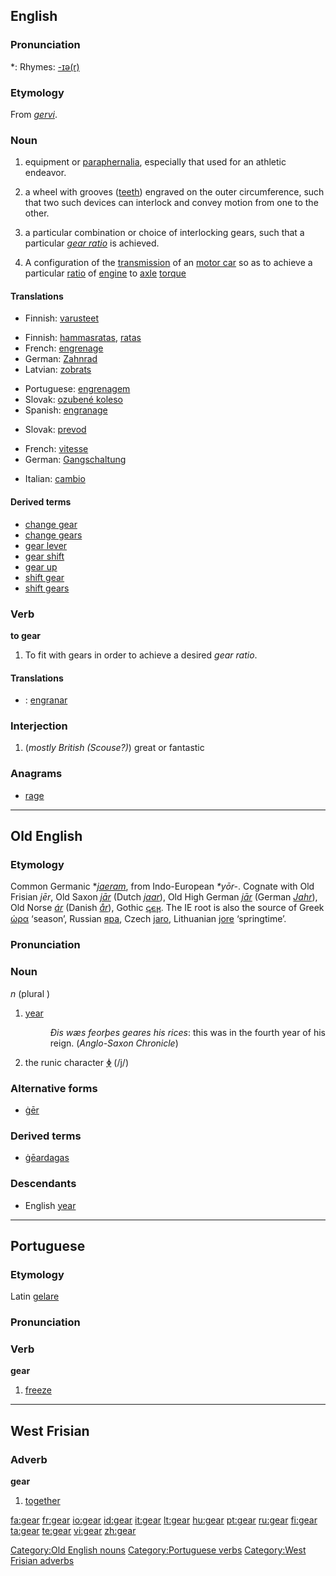 {{wikipedia|dab=gear (disambiguation)|gear}}
{{see|géar}}
==English==

===Pronunciation===
*: Rhymes: [[Rhymes:English:-ɪə(r)|-ɪə(r)]]

===Etymology===
From {{ON.}} ''[[gervi]]''.

===Noun===
{{wikipedia}}
{{en-noun|s|-}}

# {{uncountable}} equipment or [[paraphernalia]], especially that used for an athletic endeavor.
# {{countable}} a wheel with grooves ([[tooth|teeth]]) engraved on the outer circumference, such that two such devices can interlock and convey motion from one to the other.
# {{countable}} a particular combination or choice of interlocking gears, such that a particular ''[[gear ratio]]'' is achieved.
# {{countable}} A configuration of the [[transmission]] of an [[motor car]] so as to achieve a particular [[ratio]] of [[engine]] to [[axle]] [[torque]]

====Translations====
{{trans-top|equipment of paraphernalia}}
* Finnish: [[varusteet]] {{p}}
{{trans-mid}}
{{trans-bottom}}

{{trans-top|a wheel with grooves}}
* Finnish: [[hammasratas]], [[ratas]]
* French: [[engrenage]] {{m}}
* German: [[Zahnrad]] {{n}}
* Latvian: [[zobrats]] {{m}}
{{trans-mid}}
* Portuguese: [[engrenagem]]
* Slovak: [[ozubené koleso]] {{n}}
* Spanish: [[engranage]] {{m}}
{{trans-bottom}}

{{trans-top|a particular combination or choice of interlocking gears}}
* Slovak: [[prevod]] {{m}}
{{trans-mid}}
{{trans-bottom}}

{{trans-top|motor car transmission}}
* French: [[vitesse]] {{f}}
* German: [[Gangschaltung]] {{f}}
{{trans-mid}}
* Italian: [[cambio]] {{m}}
{{trans-bottom}}

====Derived terms====
* [[change gear]]
* [[change gears]]
* [[gear lever]]
* [[gear shift]]
* [[gear up]]
* [[shift gear]]
* [[shift gears]]

===Verb===
'''to gear'''

# To fit with gears in order to achieve a desired ''gear ratio''.

====Translations====
{{checktrans}}
* {{ttbc|Spanish}}: [[engranar]]

===Interjection===
{{infl|en|interjection}}

# (''mostly British (Scouse?)'') great or fantastic

===Anagrams===
* [[rage]]

----

==Old English==

===Etymology===
{{wikipedia|Jēran}}
Common Germanic *''[[jaeram]]'', from Indo-European ''*yōr-''.  Cognate with Old Frisian ''jēr'', Old Saxon ''[[jār]]'' (Dutch ''[[jaar]]''), Old High German ''[[jār]]'' (German ''[[Jahr]]''), Old Norse ''[[ár]]'' (Danish ''[[år]]''), Gothic [[𐌾𐌴𐍂]].  The IE root is also the source of Greek [[ὡρα]] ‘season’, Russian [[яра]], Czech [[jaro]],  Lithuanian [[jore]] ‘springtime’.

===Pronunciation===
{{IPA|/jæ:ar/}}

===Noun===
{{unicode|'''ġēar'''}} ''n'' (plural {{unicode|'''ġēar'''}})

# [[year]]
#: ''Ðis wæs feorþes geares his rices'': this was in the fourth year of his reign.  (''Anglo-Saxon Chronicle'')
# the runic character '''[[ᛄ]]''' (/j/)

===Alternative forms===
* [[ger#Old English|ġēr]]

===Derived terms===
* [[geardagas|ġēardagas]]

===Descendants===
* English [[year]]

[[Category:Old English nouns]]

----

==Portuguese==

===Etymology===
Latin [[gelare]]

===Pronunciation===
{{IPA|ʒɨˈaɾ}}

===Verb===
'''gear'''

# [[freeze]]

[[Category:Portuguese verbs]]

----

==West Frisian==

===Adverb===
'''gear'''

# [[together]]

[[Category:West Frisian adverbs]]

[[fa:gear]]
[[fr:gear]]
[[io:gear]]
[[id:gear]]
[[it:gear]]
[[lt:gear]]
[[hu:gear]]
[[pt:gear]]
[[ru:gear]]
[[fi:gear]]
[[ta:gear]]
[[te:gear]]
[[vi:gear]]
[[zh:gear]]